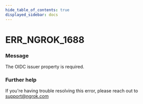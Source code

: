 ```yaml
---
hide_table_of_contents: true
displayed_sidebar: docs
---
```



# ERR_NGROK_1688

### Message

The OIDC issuer property is required.

### Further help

If you're having trouble resolving this error, please reach out to [support@ngrok.com](mailto:support@ngrok.com?subject=Help%20with%20ERR_NGROK_1688)

<ErrorDetails error="err_ngrok_1688" />

